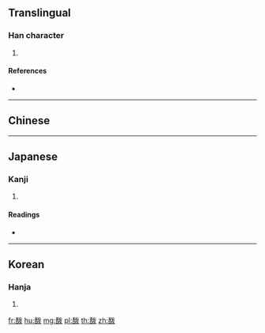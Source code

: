 {{character info/new}}
{{also|醱}}
==Translingual==

===Han character===
{{Han char|rn=164|rad=酉|as=06|sn=13|four=|canj=MWIVE}}

# {{defn|Han|sort=酉06}}

====References====
* {{Han ref|kx=1282.131|hdz=63580.041|uh=9166|ud=37222}}

----

==Chinese==
{{zh-see|醱}}

----

==Japanese==

===Kanji===
{{ja-kanji|grade=|rs=酉06}}

# {{defn|lang=ja|sort=酉06}}

====Readings====
* {{ja-readings|on=[[はつ]] (hatsu)|kun=[[かもす]] (kamosu)|nanori=}}

----

==Korean==

===Hanja===
{{ko-hanja|hangeul=발|eumhun=|rv=bal|mr=pal|y=pal}}

# {{defn|lang=ko|sort=酉06}}

[[fr:酦]]
[[hu:酦]]
[[mg:酦]]
[[pl:酦]]
[[th:酦]]
[[zh:酦]]